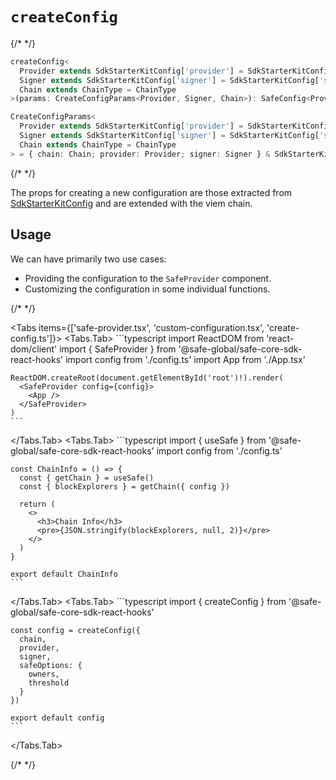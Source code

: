
# `createConfig`

{/* <!-- vale off --> */}

```typescript
createConfig<
  Provider extends SdkStarterKitConfig['provider'] = SdkStarterKitConfig['provider'],
  Signer extends SdkStarterKitConfig['signer'] = SdkStarterKitConfig['signer'],
  Chain extends ChainType = ChainType
>(params: CreateConfigParams<Provider, Signer, Chain>): SafeConfig<Provider, Signer, Chain>

CreateConfigParams<
  Provider extends SdkStarterKitConfig['provider'] = SdkStarterKitConfig['provider'],
  Signer extends SdkStarterKitConfig['signer'] = SdkStarterKitConfig['signer'],
  Chain extends ChainType = ChainType
> = { chain: Chain; provider: Provider; signer: Signer } & SdkStarterKitConfig
```

{/* <!-- vale on --> */}

The props for creating a new configuration are those extracted from [SdkStarterKitConfig](https://github.com/safe-global/safe-core-sdk/blob/main/packages/sdk-starter-kit/src/types.ts#L49-L65) and are extended with the viem chain.

## Usage

We can have primarily two use cases:

- Providing the configuration to the `SafeProvider` component.  
- Customizing the configuration in some individual functions.

{/* <!-- vale off --> */}

<Tabs items={['safe-provider.tsx', 'custom-configuration.tsx', 'create-config.ts']}>
  <Tabs.Tab>
    ```typescript
    import ReactDOM from 'react-dom/client'
    import { SafeProvider } from '@safe-global/safe-core-sdk-react-hooks'
    import config from './config.ts'
    import App from './App.tsx'

    ReactDOM.createRoot(document.getElementById('root')!).render(
      <SafeProvider config={config}>
        <App />
      </SafeProvider>
    )
    ```
  </Tabs.Tab>
  <Tabs.Tab>
    ```typescript
    import { useSafe } from '@safe-global/safe-core-sdk-react-hooks'
    import config from './config.ts'

    const ChainInfo = () => {
      const { getChain } = useSafe()
      const { blockExplorers } = getChain({ config })

      return (
        <>
          <h3>Chain Info</h3>
          <pre>{JSON.stringify(blockExplorers, null, 2)}</pre>
        </>
      )
    }

    export default ChainInfo
    ```
  </Tabs.Tab>
  <Tabs.Tab>
    ```typescript
    import { createConfig } from '@safe-global/safe-core-sdk-react-hooks'

    const config = createConfig({
      chain,
      provider,
      signer,
      safeOptions: {
        owners,
        threshold
      }
    })

    export default config
    ```
  </Tabs.Tab>
</Tabs>

{/* <!-- vale on --> */}
